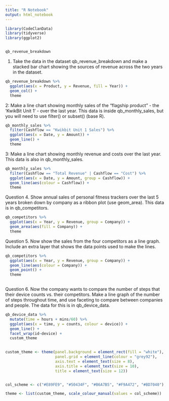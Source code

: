```yaml
---
title: "R Notebook"
output: html_notebook
---
```



```r
library(CodeClanData)
library(tidyverse)
library(ggplot2)


qb_revenue_breakdown
```

1) Take the data in the dataset qb_revenue_breakdown and make a stacked bar chart showing the sources of revenue across the two years in the dataset.

```r
qb_revenue_breakdown %>% 
  ggplot(aes(x = Product, y = Revenue, fill = Year)) +
  geom_col() +
  theme

``` 















2: 
Make a line chart showing monthly sales of the “flagship product” - the ‘KwikBit Unit 1’ - over the last year. This data is inside qb_monthly_sales, but you will need to use filter() or subset() (base R).


```r
qb_monthly_sales %>% 
  filter(Cashflow == "Kwikbit Unit 1 Sales") %>% 
  ggplot(aes(x = Date, y = Amount)) +
  geom_line() + 
  theme
```
3:
Make a line chart showing monthly revenue and costs over the last year. This data is also in qb_monthly_sales.

```r
qb_monthly_sales %>% 
  filter(Cashflow == "Total Revenue" | Cashflow == "Cost") %>% 
  ggplot(aes(x = Date, y = Amount, group = Cashflow)) +
  geom_line(aes(colour = Cashflow)) +
  theme
```
Question 4.
Show annual sales of personal fitness trackers over the last 5 years broken down by company as a ribbon plot (use geom_area). This data is in qb_competitors.

```r
qb_competitors %>% 
  ggplot(aes(x = Year, y = Revenue, group = Company)) +
  geom_area(aes(fill = Company)) +
  theme 
```

Question 5.
Now show the sales from the four competitors as a line graph. Include an extra layer that shows the data points used to make the lines.

```r
qb_competitors %>% 
  ggplot(aes(x = Year, y = Revenue, group = Company)) +
  geom_line(aes(colour = Company)) + 
  geom_point() +
  theme
  


```


Question 6.
Now the company wants to compare the number of steps that their device counts vs. their competitors. Make a line graph of the number of steps throughout time, and use faceting to compare between companies and people. The data for this is in qb_device_data.

```r
qb_device_data %>% 
  mutate(time = hours + mins/60) %>% 
  ggplot(aes(x = time, y = counts, colour = device)) +
  geom_line() +
  facet_wrap(id~device) +
  custom_theme
  
```



```r
custom_theme <- theme(panel.background = element_rect(fill = "white"),
                      panel.grid = element_line(colour = "grey92"),
                      axis.text = element_text(size = 8),
                      axis.title = element_text(size = 10),
                      title = element_text(size = 12))


col_scheme <- c("#E89FE9", "#50434F", "#B6A7B5", "#F9A472", "#BD7040")

theme <- list(custom_theme, scale_colour_manual(values = col_scheme))

```

